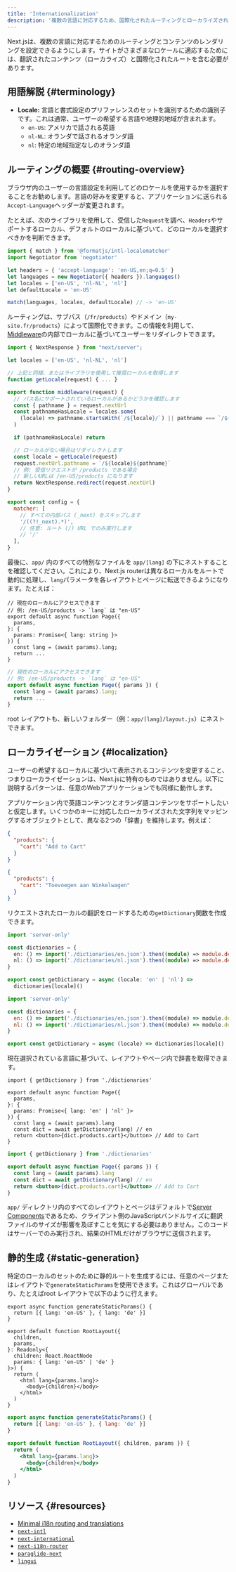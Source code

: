 ```yaml
---
title: 'Internationalization'
description: '複数の言語に対応するため、国際化されたルーティングとローカライズされたコンテンツを追加する。'
---
```


Next.jsは、複数の言語に対応するためのルーティングとコンテンツのレンダリングを設定できるようにします。サイトがさまざまなロケールに適応するためには、翻訳されたコンテンツ（ローカライズ）と国際化されたルートを含む必要があります。

## 用語解説 {#terminology}

- **Locale:** 言語と書式設定のプリファレンスのセットを識別するための識別子です。これは通常、ユーザーの希望する言語や地理的地域が含まれます。
  - `en-US`: アメリカで話される英語
  - `nl-NL`: オランダで話されるオランダ語
  - `nl`: 特定の地域指定なしのオランダ語

## ルーティングの概要 {#routing-overview}

ブラウザ内のユーザーの言語設定を利用してどのロケールを使用するかを選択することをお勧めします。言語の好みを変更すると、アプリケーションに送られる`Accept-Language`ヘッダーが変更されます。

たとえば、次のライブラリを使用して、受信した`Request`を調べ、`Headers`やサポートするローカル、デフォルトのローカルに基づいて、どのローカルを選択すべきかを判断できます。

```js title="middleware.js"
import { match } from '@formatjs/intl-localematcher'
import Negotiator from 'negotiator'

let headers = { 'accept-language': 'en-US,en;q=0.5' }
let languages = new Negotiator({ headers }).languages()
let locales = ['en-US', 'nl-NL', 'nl']
let defaultLocale = 'en-US'

match(languages, locales, defaultLocale) // -> 'en-US'
```

ルーティングは、サブパス（`/fr/products`）やドメイン（`my-site.fr/products`）によって国際化できます。この情報を利用して、[Middleware](/docs/app/building-your-application/routing/middleware)の内部でローカルに基づいてユーザーをリダイレクトできます。

```js title="middleware.js"
import { NextResponse } from "next/server";

let locales = ['en-US', 'nl-NL', 'nl']

// 上記と同様、またはライブラリを使用して推奨ローカルを取得します
function getLocale(request) { ... }

export function middleware(request) {
  // パス名にサポートされているローカルがあるかどうかを確認します
  const { pathname } = request.nextUrl
  const pathnameHasLocale = locales.some(
    (locale) => pathname.startsWith(`/${locale}/`) || pathname === `/${locale}`
  )

  if (pathnameHasLocale) return

  // ローカルがない場合はリダイレクトします
  const locale = getLocale(request)
  request.nextUrl.pathname = `/${locale}${pathname}`
  // 例: 受信リクエストが /products である場合
  // 新しいURLは /en-US/products になります
  return NextResponse.redirect(request.nextUrl)
}

export const config = {
  matcher: [
    // すべての内部パス (_next) をスキップします
    '/((?!_next).*)',
    // 任意: ルート (/) URL でのみ実行します
    // '/'
  ],
}
```

最後に、`app/` 内のすべての特別なファイルを `app/[lang]` の下にネストすることを確認してください。これにより、Next.js routerは異なるローカルをルートで動的に処理し、`lang`パラメータを各レイアウトとページに転送できるようになります。たとえば：

<Tabs>
<TabItem value="tsx" label="TypeScript">

```tsx title="app/[lang]/page.tsx" switcher
// 現在のローカルにアクセスできます
// 例: /en-US/products -> `lang` は "en-US"
export default async function Page({
  params,
}: {
  params: Promise<{ lang: string }>
}) {
  const lang = (await params).lang;
  return ...
}
```

</TabItem>
<TabItem value="jsx" label="JavaScript">

```jsx title="app/[lang]/page.js" switcher
// 現在のローカルにアクセスできます
// 例: /en-US/products -> `lang` は "en-US"
export default async function Page({ params }) {
  const lang = (await params).lang;
  return ...
}
```

</TabItem>
</Tabs>

root レイアウトも、新しいフォルダー（例：`app/[lang]/layout.js`）にネストできます。

## ローカライゼーション {#localization}

ユーザーの希望するローカルに基づいて表示されるコンテンツを変更すること、つまりローカライゼーションは、Next.jsに特有のものではありません。以下に説明するパターンは、任意のWebアプリケーションでも同様に動作します。

アプリケーション内で英語コンテンツとオランダ語コンテンツをサポートしたいと仮定します。いくつかのキーに対応したローカライズされた文字列をマッピングするオブジェクトとして、異なる2つの「辞書」を維持します。例えば：

```json title="dictionaries/en.json"
{
  "products": {
    "cart": "Add to Cart"
  }
}
```

```json title="dictionaries/nl.json"
{
  "products": {
    "cart": "Toevoegen aan Winkelwagen"
  }
}
```

リクエストされたローカルの翻訳をロードするための`getDictionary`関数を作成できます。

<Tabs>
<TabItem value="ts" label="TypeScript">

```ts title="app/[lang]/dictionaries.ts" switcher
import 'server-only'

const dictionaries = {
  en: () => import('./dictionaries/en.json').then((module) => module.default),
  nl: () => import('./dictionaries/nl.json').then((module) => module.default),
}

export const getDictionary = async (locale: 'en' | 'nl') =>
  dictionaries[locale]()
```

</TabItem>
<TabItem value="js" label="JavaScript">

```js title="app/[lang]/dictionaries.js" switcher
import 'server-only'

const dictionaries = {
  en: () => import('./dictionaries/en.json').then((module) => module.default),
  nl: () => import('./dictionaries/nl.json').then((module) => module.default),
}

export const getDictionary = async (locale) => dictionaries[locale]()
```

</TabItem>
</Tabs>

現在選択されている言語に基づいて、レイアウトやページ内で辞書を取得できます。

<Tabs>
<TabItem value="tsx" label="TypeScript">

```tsx title="app/[lang]/page.tsx" switcher
import { getDictionary } from './dictionaries'

export default async function Page({
  params,
}: {
  params: Promise<{ lang: 'en' | 'nl' }>
}) {
  const lang = (await params).lang
  const dict = await getDictionary(lang) // en
  return <button>{dict.products.cart}</button> // Add to Cart
}
```

</TabItem>
<TabItem value="jsx" label="JavaScript">

```jsx title="app/[lang]/page.js" switcher
import { getDictionary } from './dictionaries'

export default async function Page({ params }) {
  const lang = (await params).lang
  const dict = await getDictionary(lang) // en
  return <button>{dict.products.cart}</button> // Add to Cart
}
```

</TabItem>
</Tabs>

`app/` ディレクトリ内のすべてのレイアウトとページはデフォルトで[Server Components](/docs/app/building-your-application/rendering/server-components)であるため、クライアント側のJavaScriptバンドルサイズに翻訳ファイルのサイズが影響を及ぼすことを気にする必要はありません。このコードはサーバーでのみ実行され、結果のHTMLだけがブラウザに送信されます。

## 静的生成 {#static-generation}

特定のローカルのセットのために静的ルートを生成するには、任意のページまたはレイアウトで`generateStaticParams`を使用できます。これはグローバルであり、たとえばroot レイアウトで以下のように行えます。

<Tabs>
<TabItem value="tsx" label="TypeScript">

```tsx title="app/[lang]/layout.tsx" switcher
export async function generateStaticParams() {
  return [{ lang: 'en-US' }, { lang: 'de' }]
}

export default function RootLayout({
  children,
  params,
}: Readonly<{
  children: React.ReactNode
  params: { lang: 'en-US' | 'de' }
}>) {
  return (
    <html lang={params.lang}>
      <body>{children}</body>
    </html>
  )
}
```

</TabItem>
<TabItem value="jsx" label="JavaScript">

```jsx title="app/[lang]/layout.js" switcher
export async function generateStaticParams() {
  return [{ lang: 'en-US' }, { lang: 'de' }]
}

export default function RootLayout({ children, params }) {
  return (
    <html lang={params.lang}>
      <body>{children}</body>
    </html>
  )
}
```

</TabItem>
</Tabs>

## リソース {#resources}

- [Minimal i18n routing and translations](https://github.com/vercel/next.js/tree/canary/examples/i18n-routing)
- [`next-intl`](https://next-intl.dev)
- [`next-international`](https://github.com/QuiiBz/next-international)
- [`next-i18n-router`](https://github.com/i18nexus/next-i18n-router)
- [`paraglide-next`](https://inlang.com/m/osslbuzt/paraglide-next-i18n)
- [`lingui`](https://lingui.dev)
